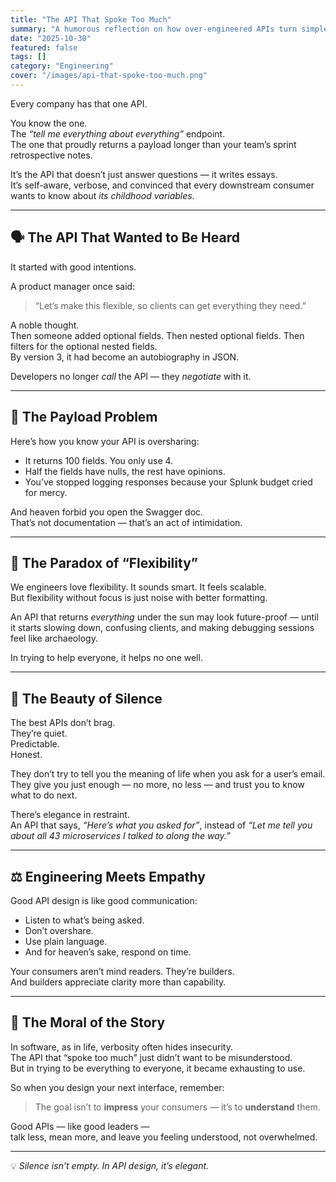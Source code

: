 ```yaml
---
title: "The API That Spoke Too Much"
summary: "A humorous reflection on how over-engineered APIs turn simple conversations into essays — and why the best interfaces, like good leaders, say just enough."
date: "2025-10-30"
featured: false
tags: []
category: "Engineering"
cover: "/images/api-that-spoke-too-much.png"
---
```


Every company has that one API.

You know the one.  
The *“tell me everything about everything”* endpoint.  
The one that proudly returns a payload longer than your team’s sprint retrospective notes.  

It’s the API that doesn’t just answer questions — it writes essays.  
It’s self-aware, verbose, and convinced that every downstream consumer wants to know about *its childhood variables.*

---

## 🗣 The API That Wanted to Be Heard

It started with good intentions.

A product manager once said:  
> “Let’s make this flexible, so clients can get everything they need.”

A noble thought.  
Then someone added optional fields. Then nested optional fields. Then filters for the optional nested fields.  
By version 3, it had become an autobiography in JSON.  

Developers no longer *call* the API — they *negotiate* with it.

---

## 🧾 The Payload Problem

Here’s how you know your API is oversharing:
- It returns 100 fields. You only use 4.  
- Half the fields have nulls, the rest have opinions.  
- You’ve stopped logging responses because your Splunk budget cried for mercy.  

And heaven forbid you open the Swagger doc.  
That’s not documentation — that’s an act of intimidation.

---

## 🧠 The Paradox of “Flexibility”

We engineers love flexibility. It sounds smart. It feels scalable.  
But flexibility without focus is just noise with better formatting.

An API that returns *everything* under the sun may look future-proof — until it starts slowing down, confusing clients, and making debugging sessions feel like archaeology.  

In trying to help everyone, it helps no one well.

---

## 🎯 The Beauty of Silence

The best APIs don’t brag.  
They’re quiet.  
Predictable.  
Honest.  

They don’t try to tell you the meaning of life when you ask for a user’s email.  
They give you just enough — no more, no less — and trust you to know what to do next.

There’s elegance in restraint.  
An API that says, *“Here’s what you asked for”*, instead of *“Let me tell you about all 43 microservices I talked to along the way.”*

---

## ⚖️ Engineering Meets Empathy

Good API design is like good communication:
- Listen to what’s being asked.  
- Don’t overshare.  
- Use plain language.  
- And for heaven’s sake, respond on time.

Your consumers aren’t mind readers. They’re builders.  
And builders appreciate clarity more than capability.

---

## 🧩 The Moral of the Story

In software, as in life, verbosity often hides insecurity.  
The API that “spoke too much” just didn’t want to be misunderstood.  
But in trying to be everything to everyone, it became exhausting to use.

So when you design your next interface, remember:  
> The goal isn’t to **impress** your consumers — it’s to **understand** them.

Good APIs — like good leaders —  
talk less, mean more, and leave you feeling understood, not overwhelmed.

---

💡 *Silence isn’t empty. In API design, it’s elegant.*
